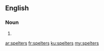 ==English==

===Noun===
{{head|en|plural}}

# {{plural of|spelter|lang=en|nocat=1}}

[[ar:spelters]]
[[fr:spelters]]
[[ku:spelters]]
[[my:spelters]]
